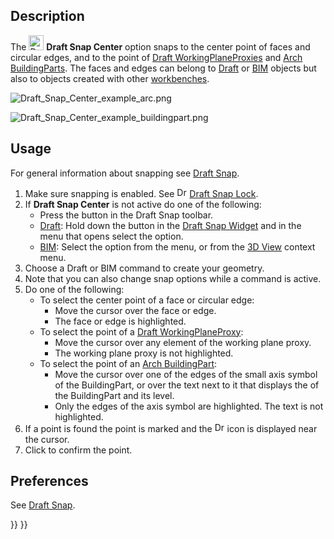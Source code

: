 <languages/>

{{Docnav
|[[Draft_Snap_Midpoint|Snap Midpoint]]
|[[Draft_Snap_Angle|Snap Angle]]
|[[Draft_Workbench|Draft]]
|IconL=Draft_Snap_Midpoint.svg
|IconR=Draft_Snap_Angle.svg
|IconC=Workbench_Draft.svg
}}

{{GuiCommand
|Name=Draft Snap Center
|MenuLocation=Snapping → Snap Center
|Workbenches=[[Draft_Workbench|Draft]], [[BIM_Workbench|BIM]]
|SeeAlso=[[Draft_Snap|Draft Snap]], [[Draft_Snap_Lock|Draft Snap Lock]]
}}

== Description ==

The [[Image:Draft_Snap_Center.svg|24px]] '''Draft Snap Center''' option snaps to the center point of faces and circular edges, and to the {{PropertyData|Placement}} point of [[Draft_WorkingPlaneProxy|Draft WorkingPlaneProxies]] and [[Arch_BuildingPart|Arch BuildingParts]]. The faces and edges can belong to [[Draft_Workbench|Draft]] or [[BIM_Workbench|BIM]] objects but also to objects created with other [[Workbenches|workbenches]].

[[Image:Draft_Snap_Center_example_arc.png]]
{{Caption|Snapping the second point of a line to the center of a circular edge}}

[[Image:Draft_Snap_Center_example_buildingpart.png]]
{{Caption|Snapping the second point of a line to the Placement point of an Arch BuildingPart}}

== Usage ==

For general information about snapping see [[Draft_Snap|Draft Snap]].

# Make sure snapping is enabled. See [[Image:Draft_Snap_Lock.svg|16px]] [[Draft_Snap_Lock|Draft Snap Lock]].
# If '''Draft Snap Center''' is not active do one of the following:
#* Press the {{Button|[[Image:Draft_Snap_Center.svg|16px]] [[Draft_Snap_Center|Snap Center]]}} button in the Draft Snap toolbar.
#* [[Draft_Workbench|Draft]]: Hold down the {{Button|[[Image:Draft_Snap_Lock.svg|x16px]][[Image:Toolbar_flyout_arrow.svg|x16px]]}} button in the [[Draft_Snap_Widget|Draft Snap Widget]] and in the menu that opens select the {{MenuCommand|[[Image:Draft_Snap_Center.svg|16px]] Snap Center}} option.
#* [[BIM_Workbench|BIM]]: Select the {{MenuCommand|Snapping → [[Image:Draft_Snap_Center.svg|16px]] Snap Center}} option from the menu, or from the [[3D_View|3D View]] context menu.
# Choose a Draft or BIM command to create your geometry.
# Note that you can also change snap options while a command is active.
# Do one of the following:
#* To select the center point of a face or circular edge:
#** Move the cursor over the face or edge.
#** The face or edge is highlighted.
#* To select the {{PropertyData|Placement}} point of a [[Draft_WorkingPlaneProxy|Draft WorkingPlaneProxy]]:
#** Move the cursor over any element of the working plane proxy.
#** The working plane proxy is not highlighted.
#* To select the {{PropertyData|Placement}} point of an [[Arch_BuildingPart|Arch BuildingPart]]:
#** Move the cursor over one of the edges of the small axis symbol of the BuildingPart, or over the text next to it that displays the {{PropertyData|Label}} of the BuildingPart and its level.
#** Only the edges of the axis symbol are highlighted. The text is not highlighted.
# If a point is found the point is marked and the [[Image:Draft_Snap_Center.svg|16px]] icon is displayed near the cursor.
# Click to confirm the point.

== Preferences ==

See [[Draft_Snap#Preferences|Draft Snap]].


{{Docnav
|[[Draft_Snap_Midpoint|Snap Midpoint]]
|[[Draft_Snap_Angle|Snap Angle]]
|[[Draft_Workbench|Draft]]
|IconL=Draft_Snap_Midpoint.svg
|IconR=Draft_Snap_Angle.svg
|IconC=Workbench_Draft.svg
}}

{{Draft Tools navi{{#translation:}}}}
{{Userdocnavi{{#translation:}}}}